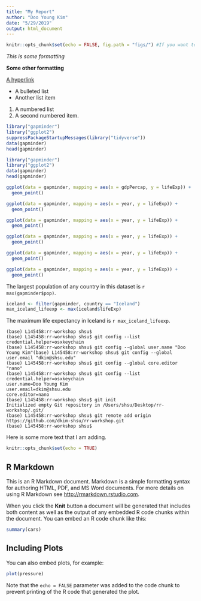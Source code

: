 ```yaml
---
title: "My Report"
author: "Doo Young Kim"
date: "5/29/2019"
output: html_document
---
```



```r
knitr::opts_chunk$set(echo = FALSE, fig.path = "figs/") #If you want to save figures in a separate place
```


*This is some formatting*

**Some other formatting**

[A hyperlink](https://google.com)

- A bulleted list
- Another list item

1. A numbered list
1. A second numbered item.

```r
library("gapminder")
library("ggplot2")
suppressPackageStartupMessages(library("tidyverse"))
data(gapminder)
head(gapminder)
```

```r
library("gapminder")
library("ggplot2")
data(gapminder)
head(gapminder)
```

```r
ggplot(data = gapminder, mapping = aes(x = gdpPercap, y = lifeExp)) +
  geom_point()
```

```r
ggplot(data = gapminder, mapping = aes(x = year, y = lifeExp)) +
  geom_point()
```

```r
ggplot(data = gapminder, mapping = aes(x = year, y = lifeExp)) +
  geom_point()
```

```r
ggplot(data = gapminder, mapping = aes(x = year, y = lifeExp)) +
  geom_point()
```

```r
ggplot(data = gapminder, mapping = aes(x = year, y = lifeExp)) +
  geom_point()
```

```r
ggplot(data = gapminder, mapping = aes(x = year, y = lifeExp)) +
  geom_point()
```

The largest population of any country in this dataset is `r max(gapminder$pop)`.

```r
iceland <- filter(gapminder, country == "Iceland") 
max_iceland_lifeexp <- max(iceland$lifeExp)
```

The maximum life expectancy in Iceland is `r max_iceland_lifeexp`.

```
(base) L145458:rr-workshop shsu$
(base) L145458:rr-workshop shsu$ git config --list
credential.helper=osxkeychain
(base) L145458:rr-workshop shsu$ git config --global user.name "Doo Young Kim"(base) L145458:rr-workshop shsu$ git config --global user.email "dkim@shsu.edu"
(base) L145458:rr-workshop shsu$ git config --global core.editor "nano"
(base) L145458:rr-workshop shsu$ git config --list
credential.helper=osxkeychain
user.name=Doo Young Kim
user.email=dkim@shsu.edu
core.editor=nano
(base) L145458:rr-workshop shsu$ git init
Initialized empty Git repository in /Users/shsu/Desktop/rr-workshop/.git/
(base) L145458:rr-workshop shsu$ git remote add origin https://github.com/dkim-shsu/rr-workshop.git
(base) L145458:rr-workshop shsu$
```

Here is some more text that I am adding.

























```r
knitr::opts_chunk$set(echo = TRUE)
```

## R Markdown

This is an R Markdown document. Markdown is a simple formatting syntax for authoring HTML, PDF, and MS Word documents. For more details on using R Markdown see <http://rmarkdown.rstudio.com>.

When you click the **Knit** button a document will be generated that includes both content as well as the output of any embedded R code chunks within the document. You can embed an R code chunk like this:

```r
summary(cars)
```

## Including Plots

You can also embed plots, for example:

```r
plot(pressure)
```

Note that the `echo = FALSE` parameter was added to the code chunk to prevent printing of the R code that generated the plot.
